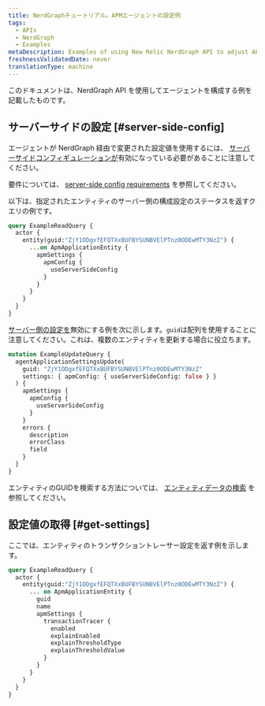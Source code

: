 ```yaml
---
title: NerdGraphチュートリアル。APMエージェントの設定例
tags:
  - APIs
  - NerdGraph
  - Examples
metaDescription: Examples of using New Relic NerdGraph API to adjust APM
freshnessValidatedDate: never
translationType: machine
---
```


このドキュメントは、NerdGraph API を使用して<InlinePopover type="apm"/>エージェントを構成する例を記載したものです。

## サーバーサイドの設定 [#server-side-config]

<InlinePopover type="apm"/>エージェントが NerdGraph 経由で変更された設定値を使用するには、 [サーバーサイドコンフィギュレーションが](/docs/apm/agents/manage-apm-agents/configuration/server-side-agent-configuration#requirements)有効になっている必要があることに注意してください。

要件については、 [server-side config requirements](/docs/apm/agents/manage-apm-agents/configuration/server-side-agent-configuration#requirements) を参照してください。

以下は、指定されたエンティティのサーバー側の構成設定のステータスを返すクエリの例です。

```graphql
query ExampleReadQuery {
  actor {
    entity(guid:"ZjY1ODgxfEFQTXxBUFBYSUNBVElPTnz0ODEwMTY3NzZ") {
      ...on ApmApplicationEntity {
        apmSettings {
          apmConfig {
            useServerSideConfig
          }
        }
      }
    }
  }
}
```

[サーバー側の設定を](/docs/apm/agents/manage-apm-agents/configuration/server-side-agent-configuration)無効にする例を次に示します。`guid`は配列を使用することに注意してください。これは、複数のエンティティを更新する場合に役立ちます。

```graphql
mutation ExampleUpdateQuery {
  agentApplicationSettingsUpdate(
    guid: "ZjY1ODgxfEFQTXxBUFBYSUNBVElPTnz0ODEwMTY3NzZ"
    settings: { apmConfig: { useServerSideConfig: false } }
  ) {
    apmSettings {
      apmConfig {
        useServerSideConfig
      }
    }
    errors {
      description
      errorClass
      field
    }
  }
}
```

エンティティのGUIDを検索する方法については、 [エンティティデータの検索](/docs/new-relic-one/use-new-relic-one/core-concepts/what-entity-new-relic/#find) を参照してください。

## 設定値の取得 [#get-settings]

ここでは、エンティティのトランザクショントレーサー設定を返す例を示します。

```graphql
query ExampleReadQuery {
  actor {
    entity(guid:"ZjY1ODgxfEFQTXxBUFBYSUNBVElPTnz0ODEwMTY3NzZ") {
      ... on ApmApplicationEntity {
        guid
        name
        apmSettings {
          transactionTracer {
            enabled
            explainEnabled
            explainThresholdType
            explainThresholdValue
          }
        }
      }
    }
  }
}
```